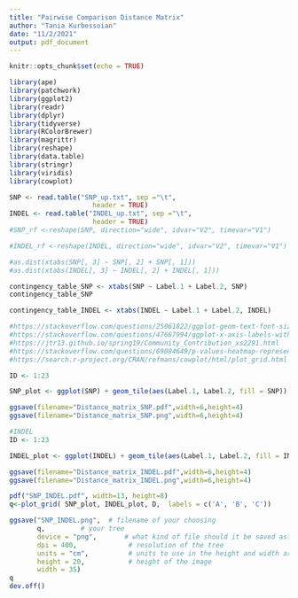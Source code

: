 ```yaml
---
title: "Pairwise Comparison Distance Matrix"
author: "Tania Kurbessoian"
date: "11/2/2021"
output: pdf_document
---
```


```r
knitr::opts_chunk$set(echo = TRUE)
```

```R
library(ape)
library(patchwork)
library(ggplot2)
library(readr)
library(dplyr)
library(tidyverse)
library(RColorBrewer)
library(magrittr)
library(reshape)
library(data.table)
library(stringr)
library(viridis)
library(cowplot)
```


```R
SNP <- read.table("SNP_up.txt", sep ="\t", 
                     header = TRUE)
INDEL <- read.table("INDEL_up.txt", sep ="\t", 
                     header = TRUE)
#SNP_rf <-reshape(SNP, direction="wide", idvar="V2", timevar="V1")

#INDEL_rf <-reshape(INDEL, direction="wide", idvar="V2", timevar="V1")

#as.dist(xtabs(SNP[, 3] ~ SNP[, 2] + SNP[, 1]))
#as.dist(xtabs(INDEL[, 3] ~ INDEL[, 2] + INDEL[, 1]))

contingency_table_SNP <- xtabs(SNP ~ Label.1 + Label.2, SNP)
contingency_table_SNP

contingency_table_INDEL <- xtabs(INDEL ~ Label.1 + Label.2, INDEL)

#https://stackoverflow.com/questions/25061822/ggplot-geom-text-font-size-control
#https://stackoverflow.com/questions/47667994/ggplot-x-axis-labels-with-all-x-axis-values
#https://jtr13.github.io/spring19/Community_Contribution_xs2291.html
#https://stackoverflow.com/questions/69084649/p-values-heatmap-representation-of-all-pairwise-comparisons-p-values-with-r-e
#https://search.r-project.org/CRAN/refmans/cowplot/html/plot_grid.html

ID <- 1:23

SNP_plot <- ggplot(SNP) + geom_tile(aes(Label.1, Label.2, fill = SNP)) + geom_text(aes(Label.1, Label.2, label = SNP),  size=2) + labs(title="Exophiala dermatitidis SNP Pairwise Distance Matrix ",x="Strains",y="Strains") + scale_x_continuous("Strains", labels = as.character(ID), breaks = ID) + scale_y_continuous("Strains", labels = as.character(ID), breaks = ID) + theme(panel.grid.major = element_blank()) + scale_fill_gradient("SNP", low="red", high="white")

ggsave(filename="Distance_matrix_SNP.pdf",width=6,height=4)
ggsave(filename="Distance_matrix_SNP.png",width=6,height=4)
```

```R
#INDEL
ID <- 1:23

INDEL_plot <- ggplot(INDEL) + geom_tile(aes(Label.1, Label.2, fill = INDEL)) + geom_text(aes(Label.1, Label.2, label = INDEL),  size=2) + labs(title="Exophiala dermatitidis INDEL Pairwise Distance Matrix ",x="Strains",y="Strains") + scale_x_continuous("Strains", labels = as.character(ID), breaks = ID) + scale_y_continuous("Strains", labels = as.character(ID), breaks = ID) + theme(panel.grid.major = element_blank()) + scale_fill_gradient("INDEL", low="red", high="white")

ggsave(filename="Distance_matrix_INDEL.pdf",width=6,height=4)
ggsave(filename="Distance_matrix_INDEL.png",width=6,height=4)
```

```R
pdf("SNP_INDEL.pdf", width=13, height=8)
q<-plot_grid( SNP_plot, INDEL_plot, D,  labels = c('A', 'B', 'C'))

ggsave("SNP_INDEL.png",  # filename of your choosing
       q,         # your tree
       device = "png",       # what kind of file should it be saved as?
       dpi = 400,             # resolution of the tree
       units = "cm",          # units to use in the height and width arguments
       height = 20,           # height of the image
       width = 35)
q
dev.off()
```

